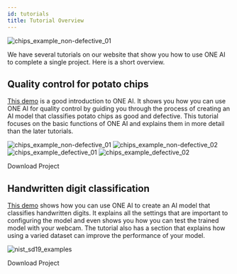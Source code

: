 ```yaml
---
id: tutorials
title: Tutorial Overview
---
```



<div style={{ display: 'flex', justifyContent: 'center', gap: '1rem', flexWrap: 'wrap', marginBottom: '2rem' }}>
    <img src="/img/ai/one_ai_plugin/demos/overview_flowchart.png" alt="chips_example_non-defective_01" style={{ width: '85%' }} />
</div>

We have several tutorials on our website that show you how to use ONE AI to complete a single project. Here is a short overview.

## Quality control for potato chips
[This demo](/docs/one-ai/tutorials/potato-chip-demo) is a good introduction to ONE AI. It shows you how you can use ONE AI for quality control by guiding you through the process of creating an AI model that classifies potato chips as good and defective. This tutorial focuses on the basic functions of ONE AI and explains them in more detail than the later tutorials.

<div style={{ display: 'flex', justifyContent: 'center', gap: '1rem', flexWrap: 'wrap', marginBottom: '2rem' }}>
    <img src="/img/ai/one_ai_plugin/demos/potato_chip/chips_non-defective_01.jpg" alt="chips_example_non-defective_01" style={{ width: '20%' }} />
    <img src="/img/ai/one_ai_plugin/demos/potato_chip/chips_non-defective_02.jpg" alt="chips_example_non-defective_02" style={{ width: '20%' }} />
    <img src="/img/ai/one_ai_plugin/demos/potato_chip/chips_defective_01.jpg" alt="chips_example_defective_01" style={{ width: '20%' }} />
    <img src="/img/ai/one_ai_plugin/demos/potato_chip/chips_defective_02.jpg" alt="chips_example_defective_02" style={{ width: '20%' }} />
</div>

<div className="text--center">
  <Link className="button button--primary button--lg" href="https://github.com/one-ware/OneAI_demo_datasets/blob/main/projects/Chips.zip" target="_blank" rel="noopener noreferrer">
    <p className="m-0 p-0">Download Project</p>
  </Link>
</div>


## Handwritten digit classification
[This demo](/docs/one-ai/tutorials/handwritten-digits-demo) shows how you can use ONE AI to create an AI model that classifies handwritten digits. It explains all the settings that are important to configuring the model and even shows you how you can test the trained model with your webcam. The tutorial also has a section that explains how using a varied dataset can improve the performance of your model.

![nist_sd19_examples](/img/ai/one_ai_plugin/demos/handwritten-digits/nist_sd19_examples.jpg)

<div className="text--center">
  <Link className="button button--primary button--lg" href="https://github.com/one-ware/OneAI_demo_datasets/blob/main/projects/NIST_SD19.zip" target="_blank" rel="noopener noreferrer">
    <p className="m-0 p-0">Download Project</p>
  </Link>
</div>